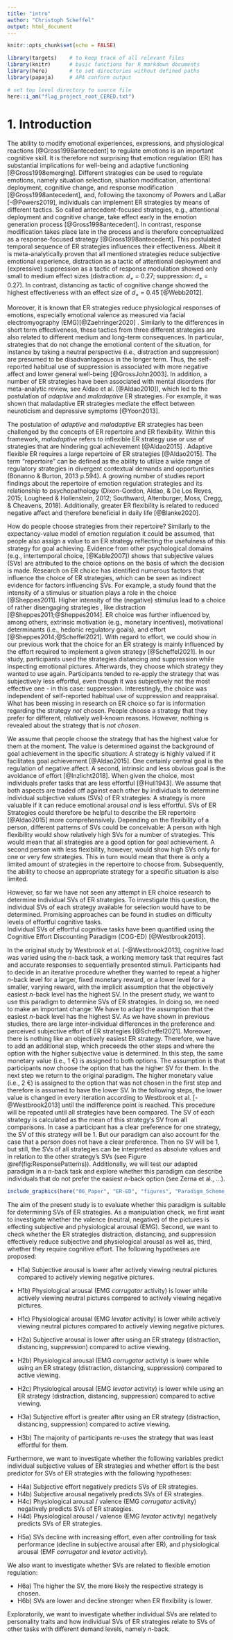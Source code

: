 ```yaml
---
title: "intro"
author: "Christoph Scheffel"
output: html_document
---
```


```r
knitr::opts_chunk$set(echo = FALSE)

library(targets)    # to keep track of all relevant files
library(knitr)      # basic functions for R markdown documents
library(here)       # to set directories without defined paths
library(papaja)     # APA conform output

# set top level directory to source file
here::i_am("flag_project_root_CERED.txt")
```

# 1. Introduction

The ability to modify emotional experiences, expressions, and physiological reactions [@Gross1998antecedent] to regulate emotions is an important cognitive skill. 
It is therefore not surprising that emotion regulation (ER) has substantial implications for well-being and adaptive functioning [@Gross1998emerging].
Different strategies can be used to regulate emotions, namely situation selection, situation modification, attentional deployment, cognitive change, and response modification [@Gross1998antecedent], and, following the taxonomy of Powers and LaBar [-@Powers2019], individuals can implement ER strategies by means of different tactics.
So called antecedent-focused strategies, e.g., attentional deployment and cognitive change, take effect early in the emotion generation process [@Gross1998antecedent].
In contrast, response modification takes place late in the process and is therefore conceptualized as a response-focused strategy [@Gross1998antecedent].
This postulated temporal sequence of ER strategies influences their effectiveness.
Albeit it is meta-analytically proven that all mentioned strategies reduce subjective emotional experience, distraction as a tactic of attentional deployment and (expressive) suppression as a tactic of response modulation showed only small to medium effect sizes (distraction: _d~+~_ = 0.27; suppression: _d~+~_ = 0.27).
In contrast, distancing as tactic of cognitive change showed the highest effectiveness with an effect size of _d~+~_ = 0.45 [@Webb2012].

Moreover, it is known that ER strategies <!-- all these strategies?--> reduce physiological responses of emotions, especially emotional valence as measured via facial electromyography (EMG)[@Zaehringer2020] .
<!-- hier ist noch der Bezug zum Arousal drin gewesen, habe ich angepasst. Corrugator habe ich raus genommen, weil auch Levator untersucht wird (müssten sonst m.E. beide genannt werden.) Generell fehlt noch etwas die Einbettung, warum die beiden ausgewählt wurden. Soll ich da noch etwas ergänzen? bei Zaehringer wird der Levator überhaupt nicht genannt, die Metaanalyse bezieht sich nur auf den Corrugator. Wir hatten damals gesagt, dass viele der negativen Bilder primär auch recht eklig sind und daher der Levator passender sein könnte, weil er speuzifisch auf Ekel zu reagieren scheint, der Corrugator hingegen auf negative Bilder im Allgemeinen. Prinzipiell haben wir aber für beide die gleichen Hypothesen. Können aber auch warten, was die Reviewer sagen.--> 
<!-- Denise: Ja das ist noch ein schwächerer Punkt in der Intro. Ich habe auch nur Paper gefunden, die EMG corrugator und levator für negative valence berichten, levator eher für Ekel, aber das muss hier kommen. Ein Satz für EMG reicht nicht aus. Wenn ihr weder auf Valence noch auf Arousal (so wie ich bei den Hypothesen noch vorgeschlagen hatte) hier gehen möchtet, dann könnte man das Konstrukt ja muscle activation o.ä. nennen und dies dann im Methodenteil über EMG corrugator und levator operationalisieren. Ich denke aber, dass die getrennte Analyse der beiden Muskelgruppen nivht gerechtfertig ist, da ihr ja keine getrennten Effekte annehmt, sondern der levator eventuel noch sinnvoll ist, da wir viele Ekelbilder haben. Habt ihr schonmal überlegt einen index über beide Aktivierungen zu bilden und dann darüber die Muskelaktivierung zu operationalisieren? Würde die Hypothesen und auch die Interpretation einfacher machen. Falls das nichts bringt, kann man explorativ immer noch die beiden EMGs getrennt analysieren und dies dann so berichten. -->
Similarly to the differences in short term effectiveness, these tactics from three different strategies are also related to different medium and long-term consequences. 
In particular, strategies that do not change the emotional content of the situation, for instance by taking a neutral perspective (i.e., distraction and suppression) are presumed to be disadvantageous in the longer term.
Thus, the self-reported habitual use of suppression is associated with more negative affect and lower general well-being [@GrossJohn2003]. 
In addition, a number of ER strategies have been associated with mental disorders (for meta-analytic review, see Aldao et al. [@Aldao2010]), which led to the postulation of *adaptive* and *maladaptive* ER strategies.
For example, it was shown that maladaptive ER strategies mediate the effect between neuroticism and depressive symptoms [@Yoon2013].

The postulation of *adaptive* and *maladaptive* ER strategies has been challenged by the concepts of ER repertoire and ER flexibility.
Within this framework, *maladaptive*  refers to inflexible ER strategy use or use of strategies that are hindering goal achievement [@Aldao2015] <!--Tamir, M. (2016). Why do people regulate their emotions? A taxonomy of motives in emotion regulation. Personality and Social Psychology Review, 20(3), 199-222. doi:10.1177/1088868315586325 ;  Tamir, M., Bigman, Y. E., Rhodes, E., Salerno, J., & Schreier, J. (2015). An expectancy-value model of emotion regulation: Implications for motivation, emotional experience, and decision making. Emotion, 15(1), 90-103. doi:10.1037/emo0000021  Könnte vor allem das 2. Paper noch hilfreich sein um mehr auf die Values hinzuargumentieren? Ist schon länger her, als ich das gelesen hab. Aber evtl. lohnt es sich, Tamir sagt hier, dass reguliert wird, wenn Personen annehmen, dass die Emotion die sie erzielen möchten, useful ist, also einen Wert hat. Das ist schon anders als die subjective Values, die ihr den ER Strategien zuschreiben möchtet, aber zeigt ja, dass die Analyse von Values im Rahmen von ER als Decision Making schon untersucht wurde, nur eben nicht direkt Values den Strategien zugeschrieben wurde-->.
Adaptive flexible ER requires a large repertoire of ER strategies [@Aldao2015].
The term “repertoire” can be defined as the ability to utilize a wide range of regulatory strategies in divergent contextual demands and opportunities (Bonanno & Burton, 2013 p.594).
<!-- Bonanno, G. A., & Burton, C. L. (2013). Regulatory flexibility: An individual differences perspective on coping and emotion regulation. Perspect Psychol Sci, 8(6), 591-612. doi:10.1177/1745691613504116 -->
A growing number of studies report findings about the repertoire of emotion regulation strategies and its relationship to psychopathology (Dixon-Gordon, Aldao, & De Los Reyes, 2015; Lougheed & Hollenstein, 2012; Southward, Altenburger, Moss, Cregg, & Cheavens, 2018). 
<!-- Dixon-Gordon, K. L., Aldao, A., & De Los Reyes, A. (2015). Repertoires of emotion regulation: A person-centered approach to assessing emotion regulation strategies and links to psychopathology. Cogn Emot, 29(7), 1314-1325. doi:10.1080/02699931.2014.983046
Lougheed, J. P., & Hollenstein, T. (2012). A limited repertoire of emotion regulation strategies is associated with internalizing problems in adolescence. Social Development, 21(4), 704-721. doi:10.1111/j.1467-9507.2012.00663.x
Southward, M. W., Altenburger, E. M., Moss, S. A., Cregg, D. R., & Cheavens, J. S. (2018). Flexible, yet firm: A model of healthy emotion regulation. Journal of Social and Clinical Psychology, 37(4), 231-251. doi:10.1521/jscp.2018.37.4.231-->
Additionally, greater ER flexibility is related to reduced negative affect and therefore beneficial in daily life [@Blanke2020].

How do people choose strategies from their repertoire? 
Similarly to the expectancy-value model of emotion regulation <!-- Tamir et al, siehe comment oben --> it could be assumed, that people also assign a value to an ER strategy reflecting the usefulness of this strategy for goal achieving.
Evidence from other psychological domains (e.g., intertemporal choice, [@Kable2007]) shows that subjective values (SVs) are attributed to the choice options on the basis of which the decision is made. <!-- Der letzte Teil des Satzes klingt komisch, weiß aber nicht so richtig, was ihr sagen wollt.-->
Research on ER choice has identified numerous factors that influence the choice of ER strategies, which can be seen as indirect evidence for factors influencing SVs. 
For example, a study found that the intensity of a stimulus or situation plays a role in the choice [@Sheppes2011]. 
Higher intensity of the (negative) stimulus lead to a choice of rather disengaging strategies <!-- oder 'of tactics of attentional deployment'?-->, like distraction [@Sheppes2011;@Sheppes2014].
ER choice was further influenced by, among others, extrinsic motivation (e.g., monetary incentives), motivational determinants (i.e., hedonic regulatory goals), and effort [@Sheppes2014;@Scheffel2021].
With regard to effort, we could show in our previous work that the choice for an ER strategy is mainly influenced by the effort required to implement a given strategy [@Scheffel2021].
In our study, participants used the strategies distancing and suppression while inspecting emotional pictures.
Afterwards, they choose which strategy they wanted to use again.
Participants tended to re-apply the strategy that was subjectively less effortful, even though it was subjectively not the most effective one - in this case: suppression.
Interestingly, the choice was independent of self-reported habitual use of suppression and reappraisal.
What has been missing in research on ER choice so far is information regarding the strategy *not* chosen.<!-- Denise: und fehlen nicht auch noch mehr Studien, die speziell effort im Blick haben? -->
People choose a strategy that they prefer for different, relatively well-known reasons. <!-- Denise: Ist das so? Na gut, es gibt schon einiges an Choice und Goals, aber zu Effort als reason? Ich bin nicht ganz überzeugt davon, dass die Argumentation sich ab hier vor allem auf die nicht gewählte Strategie fokussiert. Kann man nicht auch sagen, dass es noch zu wenig zu effort gibt, das Scheffel2021 eine der ersten war, die mehrere Strategien hinsichtlich effort mit subjektiven, physiologischen und Verhaltensmaßen untersucht hat, dass sich nun die Frage stellt, was genau der subjektive Effort macht, nämlich den Subjective Value beeinflussen, dass dies eben auch für die gewählte Strategie oder im Vergleich mehrerer Taktiken noch nicht untersucht wurde. Und das ihr deshalb nun so vorgeht? -->
However, nothing is revealed about the strategy that is *not chosen*.

We assume that people choose the strategy that has the highest value for them at the moment.
The value is determined against the background of goal achievement in the specific situation: A strategy is highly valued if it facilitates goal achievement [@Aldao2015]. 
One certainly central goal is the regulation of negative affect.
A second, intrinsic and less obvious goal is the avoidance of effort [@Inzlicht2018].
When given the choice, most individuals prefer tasks that are less effortful [@Hull1943].
We assume that both aspects are traded off against each other by individuals to determine individual subjective values (SVs) of ER strategies: A strategy is more valuable if it can reduce emotional arousal *and* is less effortful. <!-- Genau, die Argumentation ist super, nur braucht ihr dafür oben den Hinweis auf die nicht gewählte Strategie?-->
SVs of ER Strategies could therefore be helpful to describe the ER repertoire [@Aldao2015] more comprehensively.
Depending on the flexibility of a person, different patterns of SVs could be conceivable: A person with high flexibility would show relatively high SVs for a number of strategies.
This would mean that all strategies are a good option for goal achievement.
A second person with less flexibility, however, would show high SVs only for one or very few strategies.
This in turn would mean that there is only a limited amount of strategies in the repertoire to choose from. 
Subsequently, the ability to choose an appropriate strategy for a specific situation is also limited.

However, so far we have not seen any attempt in ER choice research to determine individual SVs of ER strategies.
To investigate this question, the individual SVs of each strategy available for selection would have to be determined.
Promising approaches can be found in studies on difficulty levels of effortful cognitive tasks.  
Individual SVs of effortful cognitive tasks have been quantified using the Cognitive Effort Discounting Paradigm (COG-ED) [@Westbrook2013]. 

In the original study by Westbrook et al. [-@Westbrook2013], cognitive load was varied using the *n*-back task, a working memory task that requires fast and accurate responses to sequentially presented stimuli. 
Participants had to decide in an iterative procedure whether they wanted to repeat a higher *n*-back level for a larger, fixed monetary reward, or a lower level for a smaller, varying reward, with the implicit assumption that the objectively easiest *n*-back level has the highest SV.
In the present study, we want to use this paradigm to determine SVs of ER strategies.
In doing so, we need to make an important change: We have to adapt the assumption that the easiest *n*-back level has the highest SV.
As we have shown in previous studies, there are large inter-individual differences in the preference and perceived subjective effort of ER strategies [@Scheffel2021].
Moreover, there is nothing like an objectively easiest ER strategy.
Therefore, we have to add an additional step, which preceeds the other steps and where the option with the higher subjective value is determined. 
In this step, the same monetary value (i.e., 1 €) is assigned to both options.
The assumption is that participants now choose the option that has the higher SV for them.
In the next step we return to the original paradigm.
The higher monetary value (i.e., 2 €) is assigned to the option that was not chosen in the first step and therefore is assumed to have the lower SV.
In the following steps, the lower value is changed in every iteration according to Westbrook et al. [-@Westbrook2013] until the indifference point is reached.
This procedure will be repeated until all strategies have been compared.
The SV of each strategy is calculated as the mean of this strategy's SV from all comparisons.
In case a participant has a clear preference for one strategy, the SV of this strategy will be 1.
But our paradigm can also account for the case that a person does not have a clear preference.
Then no SV will be 1, but still, the SVs of all strategies can be interpreted as absolute values and in relation to the other strategy's SVs (see Figure \@ref(fig:ResponsePatterns)).
Additionally, we will test our adapted paradigm in a *n*-back task and explore whether this paradigm can describe individuals that do not prefer the easiest *n*-back option (see Zerna et al., ...).

```r
include_graphics(here("06_Paper", "ER-ED", "figures", "Paradigm_Scheme_T2.png" ))
```

The aim of the present study is to evaluate whether this paradigm is suitable for determining SVs of ER strategies. 
As a manipulation check, we first want to investigate whether the valence (neutral, negative) of the pictures is effecting subjective and physiological arousal (EMG). <!-- Denise: "or/and physiological valence" see comment below --> Second, we want to check whether the ER strategies distraction, distancing, and suppression effectively reduce subjective and physiological arousal as well as, third, whether they require cognitive effort. 
The following hypotheses are proposed:
<!-- es gibt bisher noch keine Begründnung/Einbettung der nachfolgenden Hypothesen. Z.B.: Warum wird Corrugator und Levator untersucht? m.E. müsste oben jeweils noch ein Satz ergänzt werden, warum genau diese Variable in der aktuellen Studie untersucht werden soll.--> <!-- Denise: ja, das hab ich auch bemerkt, ist EMG auch arousal? Dann dies erstens noch einführen und argumentieren und dann auch als physiological arousal aufführen. oder steht corrugator für arousal und levator für valence? dann auch so benennen. Außerdem subjective arousal/ subjective effort auch immer konsistent benennen. Ich schlage vor hier in den hypothesen immer von subjective arousal / effort zu sprechen, dies dann im Methodenteil über die subjective ratings / effort ratings zu operationalisieren (fehlt übrigens im Methodenteil noch.-->
<!-- Denise: im analysis plan habt ihr auch den vergleich negative vs. neutral (active viewing) beschrieben, deshalb hab ich das hier mal als Hypothese aufgenommen-->


* H1a) Subjective arousal is lower after actively viewing neutral pictures compared to actively viewing negative pictures. 
* H1b) Physiological arousal (EMG *corrugator* activity) is lower while actively viewing neutral pictures compared to actively viewing negative pictures.
* H1c) Physiological arousal (EMG *levator* activity) is lower while actively viewing neutral pictures compared to actively viewing negative pictures. 
<!-- Denise: or physiological valence, see comment above -->

* H2a) Subjective arousal is lower after using an ER strategy (distraction, distancing, suppression) compared to active viewing.
* H2b) Physiological arousal <!-- Denise: or physiological valence, see comment above --> (EMG *corrugator* activity) is lower while using an ER strategy (distraction, distancing, suppression) compared to active viewing.
* H2c) Physiological arousal <!-- Denise: or physiological valence, see comment above --> (EMG *levator* activity) is lower while using an ER strategy (distraction, distancing, suppression) compared to active viewing.

* H3a) Subjective effort is greater after using an ER strategy (distraction, distancing, suppression) compared to active viewing.
* H3b) The majority of participants re-uses the strategy that was least effortful for them. <!-- Könnt ihr diese Hypothese statistisch testen? Finde im 'Analysis Plan' nicht, wie ihr das testen möchtet, das muss dort noch erklärt werden. Mein Vorschlag für diese Hypothese: When having free choice, participants re-use the strategy with less subjective effort.-->

Furthermore, we want to investigate whether the following variables predict individual subjective values of ER strategies and whether effort is the best predictor for SVs of ER strategies with the following hypotheses:

* H4a) Subjective effort negatively predicts SVs of ER strategies.
* H4b) Subjective arousal negatively predicts SVs of ER strategies.
* H4c) Physiological arousal / valence (EMG *corrugator* activity) negatively predicts SVs of ER strategies.
* H4d) Physiological arousal / valence (EMG *levator* activity) negatively predicts SVs of ER strategies.

<!-- Denise: Für Hyp. 4 kann ich leider ganz schlecht beurteilen, ob eure stat. Analyse diese Hyp. beantwortet, da ich die stat. Analyse noch nicht so richtig verstanden habe --> 

* H5a) SVs decline with increasing effort, even after controlling for task performance (decline in subjective arousal after ER), and physiological arousal (EMF *corrugator* and *levator* activity).

<!-- Gibt es zu Hyp. 5 einen Abschnitt im 'Analysis Plan'? Das MLM? Ich schlage vor, dass der Analysis Plan streng nach den Hypothesen geordnet wird, dann ist es viel leichter zu lesen, zu verstehen und ihr vergesst auch nichts.-->

We also want to investigate whether SVs are related to flexible emotion regulation: <!-- Denise: Ihr habt ER Flex schon im Theoretischen Hintergrund eingeführt, aber mir fehlt noch bischen der differentielle Aspekt, den ihr ja hier untersuchen wollt. Ich versuche, dies mal oben reinzuformulieren. -->

* H6a) The higher the SV, the more likely the respective strategy is chosen. <!-- warum ist diese Hyp. hier bei ER Flexbility?-->
* H6b) SVs are lower and decline stronger when ER flexibility is lower. 

<!-- Denise: Hyp. 6b Was heißt "decline stronger?" Meint ihr "decline stronger with increasing effort" oder "decline from strategy A to stratey B"? Mein Problem ist, dass ich immer noch nicht 100% durch das ERED Paradigma durchsteige und die Auswertung der SVs auch noch nicht 100% verstehe. Das liegt nicht unbedingt an eurem Methodenteil, aber eventuell muss das noch etwas ausführlicher beschrieben werden. Da es anderen Reviewers ja auch so gehen könnte.--> 

Exploratorily, we want to investigate whether individual SVs are related to personality traits and how individual SVs of ER strategies relate to SVs of other tasks with different demand levels, namely *n*-back.